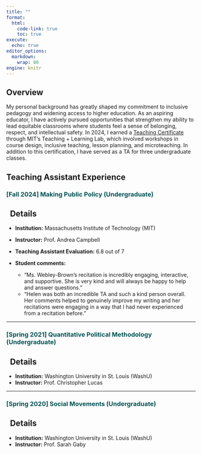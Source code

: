 ```yaml
---
title: ""
format:
  html:
    code-link: true
    toc: true
execute:
  echo: true
editor_options: 
  markdown: 
    wrap: 80
engine: knitr
---
```


## Overview

My personal background has greatly shaped my commitment to inclusive pedagogy and widening access to higher education. As an aspiring educator, I have actively pursued opportunities that strengthen my ability to lead equitable classrooms where students feel a sense of belonging, respect, and intellectual safety. In 2024, I earned a [Teaching Certificate](https://tll.mit.edu/programming/teaching-certificate-pathways/grad-teaching-development-tracks/) through MIT's Teaching + Learning Lab, which involved workshops in course design, inclusive teaching, lesson planning, and microteaching. In addition to this certification, I have served as a TA for three undergraduate classes.

## Teaching Assistant Experience

### [[Fall 2024] Making Public Policy (Undergraduate)]{style="color:#005354"}

::: {.callout-note collapse="true" icon=false}

## <i class="bi bi-lightbulb"></i> &nbsp; Details

- **Institution:** Massachusetts Institute of Technology (MIT)
- **Instructor:** Prof. Andrea Campbell
- **Teaching Assistant Evaluation:** 6.8 out of 7

- **Student comments:**
  + "Ms. Webley-Brown's recitation is incredibly engaging, interactive, and supportive. She is very kind and will always be happy to help and answer questions."
  + "Helen was both an incredible TA and such a kind person overall. Her comments helped to genuinely improve my writing and her recitations were engaging in a way that I had never experienced from a recitation before."
  
:::

<hr>

### [[Spring 2021] Quantitative Political Methodology (Undergraduate)]{style="color:#005354"}

::: {.callout-note collapse="true" icon=false}

## <i class="bi bi-lightbulb"></i> &nbsp; Details

- **Institution:** Washington University in St. Louis (WashU)
- **Instructor:** Prof. Christopher Lucas

:::

<hr>

### [[Spring 2020] Social Movements (Undergraduate)]{style="color:#005354"}

::: {.callout-note collapse="true" icon=false}

## <i class="bi bi-lightbulb"></i> &nbsp; Details

- **Institution:** Washington University in St. Louis (WashU)
- **Instructor:** Prof. Sarah Gaby

:::

